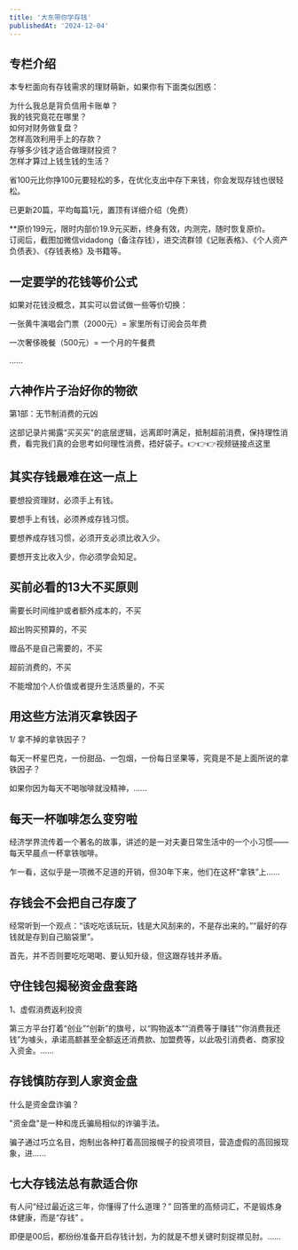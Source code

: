 ```yaml
---
title: '大东带你学存钱'
publishedAt: '2024-12-04'
---
```


## 专栏介绍

本专栏面向有存钱需求的理财萌新，如果你有下面类似困惑：  
  
为什么我总是背负信用卡账单？  
我的钱究竟花在哪里？  
如何对财务做复盘？  
怎样高效利用手上的存款？  
存够多少钱才适合做理财投资？  
怎样才算过上钱生钱的生活？  
  
省100元比你挣100元要轻松的多，在优化支出中存下来钱，你会发现存钱也很轻松。  
  
已更新20篇，平均每篇1元，置顶有详细介绍（免费）  
  
\*\*原价199元，限时内部价19.9元买断，终身有效，内测完，随时恢复原价。  
订阅后，截图加微信vidadong（备注存钱），进交流群领《记账表格》、《个人资产负债表》、《存钱表格》及书籍等。

## 一定要学的花钱等价公式
如果对花钱没概念，其实可以尝试做一些等价切换：

一张黄牛演唱会门票（2000元）= 家里所有订阅会员年费

一次奢侈晚餐（500元）= 一个月的午餐费

......

## 六神作片子治好你的物欲
第1部：无节制消费的元凶

这部记录片揭露“买买买"的底层逻辑，远离即时满足，抵制超前消费，保持理性消费，看完我们真的会思考如何理性消费，捂好袋子。👉👉👉视频链接点这里

## 其实存钱最难在这一点上
要想投资理财，必须手上有钱。

要想手上有钱，必须养成存钱习惯。

要想养成存钱习惯，必须开支必须比收入少。

要想开支比收入少，你必须学会知足。

## 买前必看的13大不买原则
需要长时间维护或者额外成本的，不买

超出购买预算的，不买

赠品不是自己需要的，不买

超前消费的，不买

不能增加个人价值或者提升生活质量的，不买

## 用这些方法消灭拿铁因子
 
1/ 拿不掉的拿铁因子？

每天一杯星巴克，一份甜品、一包烟，一份每日坚果等，究竟是不是上面所说的拿铁因子？

如果你因为每天不喝咖啡就没精神，......

## 每天一杯咖啡怎么变穷啦
经济学界流传着一个著名的故事，讲述的是一对夫妻日常生活中的一个小习惯——每天早晨点一杯拿铁咖啡。

乍一看，这似乎是一项微不足道的开销，但30年下来，他们在这杯“拿铁”上......

## 存钱会不会把自己存废了
经常听到一个观点：“该吃吃该玩玩，钱是大风刮来的，不是存出来的。”“最好的存钱就是存到自己脑袋里”。

首先，并不否则要吃吃喝喝、要认知升级，但这跟存钱并矛盾。

## 守住钱包揭秘资金盘套路
1、虚假消费返利投资

第三方平台打着“创业”“创新”的旗号，以“购物返本”“消费等于赚钱”“你消费我还钱”为噱头，承诺高额甚至全额返还消费款、加盟费等，以此吸引消费者、商家投入资金。......

## 存钱慎防存到人家资金盘
什么是资金盘诈骗？

"资金盘"是一种和庞氏骗局相似的诈骗手法。

骗子通过巧立名目，炮制出各种打着高回报幌子的投资项目，营造虚假的高回报现象，进......

## 七大存钱法总有款适合你
有人问“经过最近这三年，你懂得了什么道理？” 回答里的高频词汇，不是锻炼身体健康，而是“存钱” 。

即便是00后，都纷纷准备开启存钱计划，为的就是不想关键时刻捉襟见肘。......

